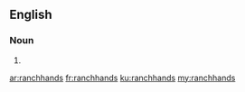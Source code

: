 ==English==

===Noun===
{{head|en|plural}}

# {{plural of|ranchhand|lang=en|nocat=1}}

[[ar:ranchhands]]
[[fr:ranchhands]]
[[ku:ranchhands]]
[[my:ranchhands]]